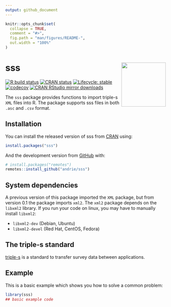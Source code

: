 ```yaml
---
output: github_document
---
```


<!-- README.md is generated from README.Rmd. Please edit that file -->

```r
knitr::opts_chunk$set(
  collapse = TRUE,
  comment = "#>",
  fig.path = "man/figures/README-",
  out.width = "100%"
)
```

# sss <img src='man/figures/logo.png' align="right" height="139" />

<!-- badges: start -->
[![R build status](https://github.com/andrie/sss/workflows/R-CMD-check/badge.svg)](https://github.com/andrie/sss/actions)
[![CRAN status](https://www.r-pkg.org/badges/version/sss)](https://CRAN.R-project.org/package=sss)
[![Lifecycle: stable](https://img.shields.io/badge/lifecycle-stable-brightgreen.svg)](https://www.tidyverse.org/lifecycle/#stable)
[![codecov](https://codecov.io/gh/andrie/sss/branch/main/graph/badge.svg)](https://app.codecov.io/gh/andrie/sss)
[![CRAN RStudio mirror downloads](https://cranlogs.r-pkg.org/badges/sss)](https://www.r-pkg.org/pkg/sss)
<!-- badges: end -->

The `sss` package provides functions to import triple-s `XML` files into R.  The package supports sss files in both `.asc` and `.csv` format.


## Installation

You can install the released version of sss from [CRAN](https://CRAN.R-project.org) using:

``` r
install.packages("sss")
```

And the development version from [GitHub](https://github.com/) with:

``` r
# install.packages("remotes")
remotes::install_github("andrie/sss")
```

## System dependencies

A previous version of this package imported the `XML` package, but from version 0.1 the package imports `xml2`. The `xml2` package depends on the `libxml2` library.  If you run your code on linux, you may have to manually install `libxml2`:

* `libxml2-dev` (Debian, Ubuntu)
* `libxml2-devel` (Red Hat, CentOS, Fedora)


## The triple-s standard

[triple-s](https://triple-s.org/) is a standard to transfer survey data between applications.


## Example

This is a basic example which shows you how to solve a common problem:

```r
library(sss)
## basic example code
```

